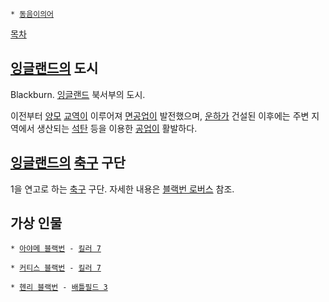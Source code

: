  * [[동음이의어]]

[[목차]]
== [[잉글랜드]]의 도시 ==
Blackburn. [[잉글랜드]] 북서부의 도시.

이전부터 [[양모]] [[교역]]이 이루어져 [[면공업]]이 발전했으며, [[운하]]가 건설된 이후에는 주변 지역에서 생산되는 [[석탄]] 등을 이용한 [[공업]]이 활발하다.

== [[잉글랜드]]의 [[축구]] 구단 ==
1을 연고로 하는 [[축구]] 구단. 자세한 내용은 [[블랙번 로버스]] 참조.

== 가상 인물 ==
 * [[아야메 블랙번]] - [[킬러 7]]

 * [[커티스 블랙번]] - [[킬러 7]]

 * [[헨리 블랙번]] - [[배틀필드 3]]
